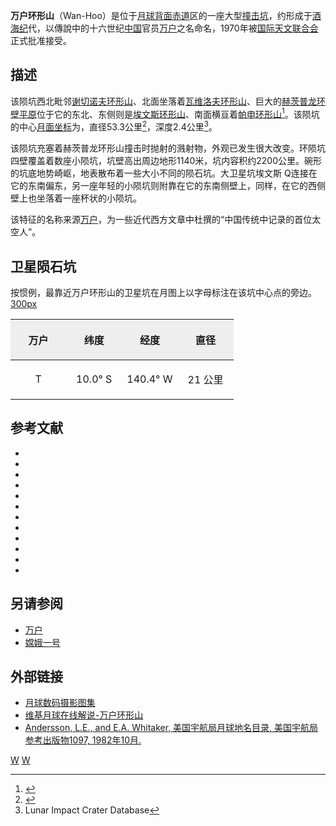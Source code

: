 {{lunar crater data|
 image = Wan-Hoo crater 5026 h3.jpg|
 caption=[[月球轨道器5号|月球轨道器5号]]的拍摄的斜视图|
 latitude=9.96|
 N_or_S=S|
 longitude=138.9|
 E_or_W=W|
 diameter=53.3公里|
 depth=2.4公里|
 colong=139|
 eponym=[[万户|万户]]}}
'''万户环形山'''（Wan-Hoo）是位于[[月球背面|月球背面]][[赤道|赤道]]区的一座大型[[撞击坑|撞击坑]]，约形成于[[酒海纪|酒海纪]]代，以傳說中的十六世纪[[中国|中国]]官员[[万户|万户]]之名命名，1970年被[[国际天文联合会|国际天文联合会]]正式批准接受。

==描述==
该陨坑西北毗邻[[谢切诺夫环形山|谢切诺夫环形山]]、北面坐落着[[瓦维洛夫环形山|瓦维洛夫环形山]]、巨大的[[赫茨普龙环形山|赫茨普龙环壁平原]]位于它的东北、东侧则是[[埃文斯环形山|埃文斯环形山]]、南面横亘着[[帕申环形山|帕申环形山]]<ref>{{Cite web |url=http://planetarynames.wr.usgs.gov/images/Lunar/lac_88_wac.pdf |title=Crater Wan-Hoo on the LAC-88 map |accessdate=2016-06-16 |archive-date=2016-03-05 |archive-url=https://web.archive.org/web/20160305141235/http://planetarynames.wr.usgs.gov/images/Lunar/lac_88_wac.pdf |dead-url=no }}</ref>。该陨坑的中心[[月面坐标|月面坐标]]为{{Coord|9.96|S|138.91|W|globe:Moon|nogoogle=1|noosm=1}}，直径53.3公里<ref name=IAU>{{Cite web |url=http://planetarynames.wr.usgs.gov/Feature/6484 |title=Directory of the International Astronomical Union |accessdate=2016-06-16 |archive-date=2017-08-17 |archive-url=https://web.archive.org/web/20170817040557/https://planetarynames.wr.usgs.gov/Feature/6484 |dead-url=no }}</ref>，深度2.4公里<ref name=LICD>Lunar Impact Crater Database</ref>。

该陨坑充塞着赫茨普龙环形山撞击时抛射的溅射物，外观已发生很大改变。环陨坑四壁覆盖着数座小陨坑，坑壁高出周边地形1140米，坑内容积约2200公里。碗形的坑底地势崎岖，地表散布着一些大小不同的陨石坑。大卫星坑埃文斯 Q连接在它的东南偏东，另一座年轻的小陨坑则附靠在它的东南侧壁上，同样，在它的西侧壁上也坐落着一座杯状的小陨坑。

该特征的名称来源[[万户|万户]]，为一些近代西方文章中杜撰的“中国传统中记录的首位太空人”。

==卫星陨石坑==
按惯例，最靠近万户环形山的卫星坑在月图上以字母标注在该坑中心点的旁边。
[[image:Wan-Hoo_satellite_craters_map.jpg|300px]]

{| class=wikitable
!width=25% style=background:#eeeeee; |万户 
!width=25% style=background:#eeeeee; |纬度
!width=25% style=background:#eeeeee; |经度
!width=25% style=background:#eeeeee; |直径
|-
|align=center|T
|align=center|10.0° S
|align=center|140.4° W
|align=center|21 公里
|}{{clear}}
==参考文献==
{{Reflist}}
{{refbegin}}
* {{cite book
  | last1 = Andersson
  | first1 = L. E.
  | last2 = Whitaker
  | first2 = E. A.
  | authorlink2 = Ewen Whitaker
  | year = 1982
  | title = [[NASA|NASA]] Catalogue of Lunar Nomenclature
  | publisher = NASA RP-1097
  | ref = harv
  }}
* {{cite web
  | last = Blue
  | first = Jennifer
  | date = July 25, 2007
  | title = Gazetteer of Planetary Nomenclature
  | publisher = [[United_States_Geological_Survey|USGS]]
  | url = http://planetarynames.wr.usgs.gov/
  | accessdate = 2007-08-05
  | ref = harv
  | archive-date = 2018-12-25
  | archive-url = https://web.archive.org/web/20181225170157/https://planetarynames.wr.usgs.gov/
  | dead-url = no
  }}
* {{cite book
  | last1 = Bussey
  | first1 = B.
  | authorlink1 = Ben Bussey
  | last2 = Spudis
  | first2 = P.
  | authorlink2 = Paul Spudis
  | year = 2004
  | title = The Clementine Atlas of the Moon
  | publisher = Cambridge University Press
  | location = New York
  | isbn = 978-0-521-81528-4
  | ref = harv
  }}
* {{cite book
  | last1 = Cocks
  | first1 = Elijah E.
  | last2 = Cocks
  | first2 = Josiah C.
  | year = 1995
  | title = Who's Who on the Moon: A Biographical Dictionary of Lunar Nomenclature
  | url = https://archive.org/details/isbn_9780936389271
  | publisher = Tudor Publishers
  | isbn = 978-0-936389-27-1
  | ref = harv
  }}
* {{cite web
  | last = McDowell
  | first = Jonathan
  | date = July 15, 2007
  | url = http://host.planet4589.org/astro/lunar/
  | title = Lunar Nomenclature
  | publisher = Jonathan's Space Report
  | accessdate = 2007-10-24
  | ref = harv
  | archive-date = 2018-12-25
  | archive-url = https://web.archive.org/web/20181225170156/http://host.planet4589.org/astro/lunar/
  | dead-url = no
  }}
* {{cite journal| last1 = Menzel| first1 = D. H.| last2 = Minnaert| first2 = M.| last3 = Levin| first3 = B.| last4 = Dollfus| first4 = A.| last5 = Bell| first5 = B.| title = Report on Lunar Nomenclature by the Working Group of Commission 17 of the IAU| doi = 10.1007/BF00171763| journal = Space Science Reviews| volume = 12| issue = 2| pages = 136–186| year = 1971| pmid = | pmc =| bibcode = 1971SSRv...12..136M| ref = harv}}
* {{cite book
  | first = Patrick
  | last = Moore
  | authorlink = Patrick Moore
  | year = 2001
  | title = On the Moon
  | url = https://archive.org/details/patrickmooreonmo00patr
  | publisher = Sterling Publishing Co
  | isbn = 978-0-304-35469-6
  | ref = harv
  }}
* {{cite book
  | first = Fred W.
  | last = Price
  | year = 1988
  | title = The Moon Observer's Handbook
  | publisher = Cambridge University Press
  | isbn = 978-0-521-33500-3
  | ref = harv
  }}
* {{cite book
  | last = Rükl
  | first = Antonín
  | authorlink = Antonín Rükl
  | year = 1990
  | title = Atlas of the Moon
  | publisher = Kalmbach Books
  | isbn = 978-0-913135-17-4
  | ref = harv
  }}
* {{cite book
  | last = Webb
  | first = Rev. T. W.
  | authorlink = Thomas William Webb
  | year = 1962
  | title = Celestial Objects for Common Telescopes
  | url = https://archive.org/details/celestialobjects00webb
  | edition = 6th revision
  | publisher = Dover
  | isbn = 978-0-486-20917-3
  | ref = harv
  }}
* {{cite book
  | first = Ewen A.
  | last = Whitaker
  | authorlink = Ewen Whitaker
  | year = 1999
  | title = Mapping and Naming the Moon
  | publisher = Cambridge University Press
  | isbn = 978-0-521-62248-6
  | ref = harv
  }}
* {{cite book
  | first = Peter T.
  | last = Wlasuk
  | year = 2000
  | title = Observing the Moon
  | publisher = Springer
  | isbn = 978-1-85233-193-1
  | ref = harv
 }}
{{refend}}

==另请参阅==
*[[万户|万户]]
*[[嫦娥一号|嫦娥一号]]

==外部链接==
* [http://www.lpi.usra.edu/resources/lunar_orbiter/bin/srch_nam.shtml?Wan-Hoo%7C0 月球数码摄影图集]{{Wayback|url=http://www.lpi.usra.edu/resources/lunar_orbiter/bin/srch_nam.shtml?Wan-Hoo%7C0 |date=20131220021557 }}
* [http://the-moon.wikispaces.com/Wan-Hoo+%28Van-Gu%29 维基月球在线解说-万户环形山]{{Wayback|url=http://the-moon.wikispaces.com/Wan-Hoo+%28Van-Gu%29 |date=20180530145824 }}
* [http://planet4589.org/astro/lunar/RP-1097.pdf Andersson, L.E., and E.A. Whitaker, 美国宇航局月球地名目录, 美国宇航局参考出版物1097, 1982年10月.]{{Wayback|url=http://planet4589.org/astro/lunar/RP-1097.pdf |date=20141006125838 }}

[[Category:月球环形山|W]]
[[Category:LQ16方格|W]]
{{月球環形山 (T-Z)}}